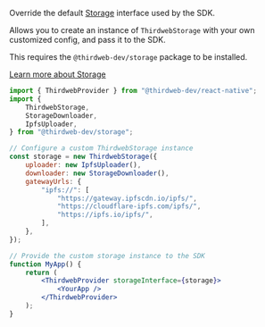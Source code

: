 
Override the default [Storage](/storage) interface used by the SDK.

Allows you to create an instance of `ThirdwebStorage` with your own customized config, and pass it to the SDK.

<Callout variant='info'>

This requires the `@thirdweb-dev/storage` package to be installed.

[Learn more about Storage](/storage)

</Callout>

```jsx
import { ThirdwebProvider } from "@thirdweb-dev/react-native";
import {
	ThirdwebStorage,
	StorageDownloader,
	IpfsUploader,
} from "@thirdweb-dev/storage";

// Configure a custom ThirdwebStorage instance
const storage = new ThirdwebStorage({
	uploader: new IpfsUploader(),
	downloader: new StorageDownloader(),
	gatewayUrls: {
		"ipfs://": [
			"https://gateway.ipfscdn.io/ipfs/",
			"https://cloudflare-ipfs.com/ipfs/",
			"https://ipfs.io/ipfs/",
		],
	},
});

// Provide the custom storage instance to the SDK
function MyApp() {
	return (
		<ThirdwebProvider storageInterface={storage}>
			<YourApp />
		</ThirdwebProvider>
	);
}
```
